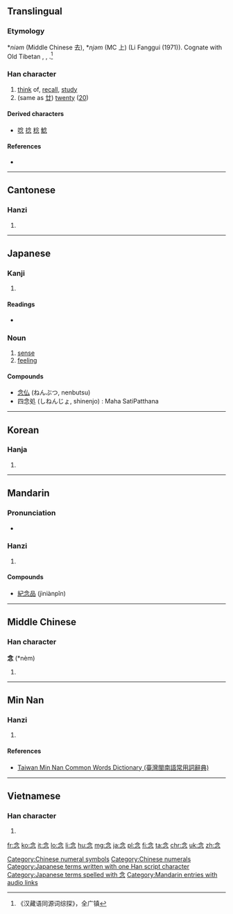 ==Translingual==
===Etymology===
{{etyl|och|mul}} *''niəm'' (Middle Chinese 去), *''njəm'' (MC 上) (Li Fanggui (1971)). Cognate with Old Tibetan {{term|lang=otb|ཉམ|sc=Tibt}}, {{term|lang=otb|ཉམས||soul, mind, heart|tr=nyam(s)|sc=Tibt}}, {{term|lang=otb|སྙམ་པ||to think, to mind|tr=snyam-pa|sc=Tibt}}.<ref>《汉藏语同源词综探》，全广镇</ref>

===Han character===
{{Han char|rn=61|rad=心|as=04|sn=8|four=8033<sub>2</sub>|canj=人戈弓心 (OINP)|ids=⿱[[今]][[心]]}}

# [[think]] of, [[recall]], [[study]]
# (same as [[廿]]) [[twenty]] ([[20]])

====Derived characters====
* [[唸]] [[捻]] [[稔]] [[鯰]]

====References====
* {{Han ref|kx=0378.210|dkj=10390|dj=0706.210|hdz=42274.040|uh=5FF5|ud=24565|bh=A9C0|bd=43456}}
<references/>
[[Category:Chinese numeral symbols]]
[[Category:Chinese numerals]]

----

==Cantonese==

===Hanzi===
{{yue-hanzi|jyut=[[nim6]]|y=nim6}}

# {{defn|lang=yue|sort=心04}}

----

==Japanese==

===Kanji===
{{ja-kanji|grade=4|rs=心04}}

# {{defn|lang=ja|sort=心04}}

====Readings====
* {{ja-readings|on=[[ねん]] ([[nen]])|kun=[[おもう]] ([[omou]]), [[ねんじる]] ([[念じる]], [[nenjiru]])}}

===Noun===
{{ja-noun|k|hira=ねん|rom=nen}}

# [[sense]]
# [[feeling]]

====Compounds====
* [[念仏]] (ねんぶつ, nenbutsu)
* 四念処 (しねんじょ, shinenjo) : Maha SatiPatthana

[[Category:Japanese terms written with one Han script character]]
[[Category:Japanese terms spelled with 念]]

----

==Korean==

===Hanja===
{{ko-hanja|hangeul=[[념]], [[염]]|eumhun=|rv=nyeom, nyum, yeom, yum|mr=nyŏm, yŏm|y=nyem, yem}}

# {{defn|lang=ko|sort=心04}}

----

==Mandarin==

===Pronunciation===
* {{audio|zh-niàn.ogg|audio|lang=cmn}}

===Hanzi===
{{cmn-hanzi|pin=[[niàn]] ([[nian4]])|wg=nien<sup>4</sup>}}

# {{defn|lang=cmn|sort=心04}}

====Compounds====
* [[紀念品]] (jìniànpǐn)

[[Category:Mandarin entries with audio links]]

----

==Middle Chinese==

===Han character===
'''念''' (*nèm)<!--asterisk indicates that this is a reconstructed pronunciation-->

# {{defn|lang=ltc|sort=心04}}

----

==Min Nan==

===Hanzi===
{{nan-hanzi|tlpa=[[liām]] (liam<sup>7</sup>)}}

# {{defn|lang=nan|sort=心04}}

====References====
*[http://twblg.dict.edu.tw/holodict_new/result_detail.jsp?n_no=3896&curpage=1&sample=%E5%BF%B5&radiobutton=1&querytarget=1&limit=20&pagenum=2&rowcount=24 Taiwan Min Nan Common Words Dictionary (臺灣閩南語常用詞辭典)]

----

==Vietnamese==

===Han character===
{{vi-hantu|[[niệm]], [[niềm]], [[núm]]|rs=心04}}

# {{defn|lang=vi|sort=心04}}

[[fr:念]]
[[ko:念]]
[[it:念]]
[[lo:念]]
[[li:念]]
[[hu:念]]
[[mg:念]]
[[ja:念]]
[[pl:念]]
[[fi:念]]
[[ta:念]]
[[chr:念]]
[[uk:念]]
[[zh:念]]